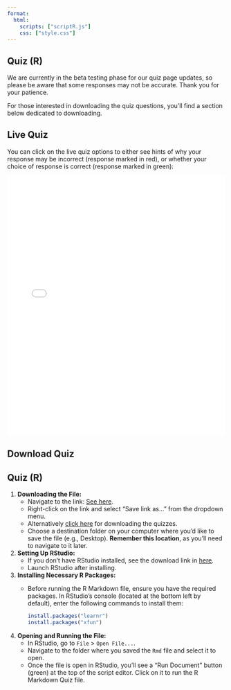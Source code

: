 ```yaml
---
format:
  html:
    scripts: ["scriptR.js"]  
    css: ["style.css"]      
---
```


## Quiz (R) {.unnumbered}

::: callout-warning
We are currently in the beta testing phase for our quiz page updates, so please be aware that some responses may not be accurate. Thank you for your patience.

For those interested in downloading the quiz questions, you'll find a section below dedicated to downloading.
:::

## Live Quiz

You can click on the live quiz options to either see hints of why your response may be incorrect (response marked in red), or whether your choice of response is correct (response marked in green):

```{=html}
<iframe src="confoundingQi.html" width="100%" height="600" frameborder="0">
    <p>Your browser does not support iframes.</p>
</iframe>
```
## Download Quiz


## Quiz (R) {.unnumbered}

1.  **Downloading the File:**
    -   Navigate to the link: [See here](Quiz/quizConfounding.Rmd).
    -   Right-click on the link and select "Save link as..." from the dropdown menu.
    -   Alternatively <a href="Quiz/quizConfounding.Rmd" download>click here</a> for downloading the quizzes.
    -   Choose a destination folder on your computer where you'd like to save the file (e.g., Desktop). **Remember this location**, as you'll need to navigate to it later.
2.  **Setting Up RStudio:**
    -   If you don't have RStudio installed, see the download link in [here](wrangling1a.html).
    -   Launch RStudio after installing.
3.  **Installing Necessary R Packages:**
    -   Before running the R Markdown file, ensure you have the required packages. In RStudio's console (located at the bottom left by default), enter the following commands to install them:

        ``` r
        install.packages("learnr")
        install.packages("xfun")
        ```
4.  **Opening and Running the File:**
    -   In RStudio, go to `File` \> `Open File...`.
    -   Navigate to the folder where you saved the `Rmd` file and select it to open.
    -   Once the file is open in RStudio, you'll see a "Run Document" button (green) at the top of the script editor. Click on it to run the R Markdown Quiz file.
